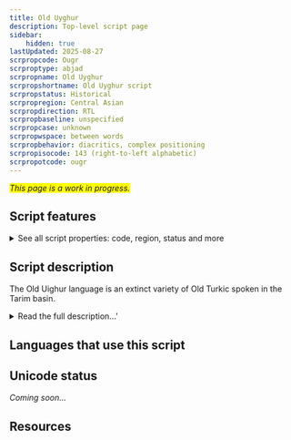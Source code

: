 ```yaml
---
title: Old Uyghur
description: Top-level script page
sidebar:
    hidden: true
lastUpdated: 2025-08-27
scrpropcode: Ougr
scrproptype: abjad
scrpropname: Old Uyghur
scrpropshortname: Old Uyghur script
scrpropstatus: Historical
scrpropregion: Central Asian
scrpropdirection: RTL
scrpropbaseline: unspecified
scrpropcase: unknown
scrpropwspace: between words
scrpropbehavior: diacritics, complex positioning
scrpropisocode: 143 (right-to-left alphabetic)
scrpropotcode: ougr
---
```


<span style='background-color:yellow'>_This page is a work in progress._</span>


## Script features

<details>
<summary> See all script properties: code, region, status and more</summary>
<ScriptInfo />
</details>

## Script description

The Old Uighur language is an extinct variety of Old Turkic spoken in the Tarim basin.

<details>
<summary>Read the full description...'</summary>It is an ancestor of the modern Uyghur language. The language was written using what has been described as an “alphabetized abjad”, with <a href='/reference/glossary#matlec'>matres lectionis</a> used for indicating both long and short vowels. The Old Uighur script was the prototype for the Mongolian and Manchu scripts.

_This script is not currently recognized by the [ISO 15924 standard](http://www.unicode.org/iso15924/), but is included in ScriptSource for research purposes. If you have any information on this script, please add the information to this site. Your contributions can be a great help in refining and expanding the ISO 15924 standard. The [Script Encoding Initiative](http://www.linguistics.berkeley.edu/sei/) is working to support the inclusion of this script in the standard, and contributions here will support their efforts._
</details>

## Languages that use this script

<WsList script='Ougr' wsMax='5' />

## Unicode status

_Coming soon..._

## Resources

<ScriptResources detailSummary='seemore' />

